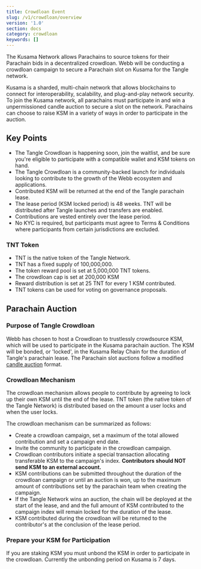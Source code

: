```yaml
---
title: Crowdloan Event
slug: /v1/crowdloan/overview
version: '1.0'
section: docs
category: crowdloan
keywords: []
---
```


The Kusama Network allows Parachains to source tokens for their Parachain bids in a decentralized crowdloan. 
Webb will be conducting a crowdloan campaign to secure a Parachain slot on Kusama for the Tangle network.

Kusama is a sharded, multi-chain network that allows blockchains to connect for interoperability, scalability, 
and plug-and-play network security. To join the Kusama network, all parachains must participate in and win a 
unpermissioned candle auction to secure a slot on the network. Parachains can choose to raise KSM in a variety of 
ways in order to participate in the auction.

## Key Points

- The Tangle Crowdloan is happening soon, join the waitlist, and be sure you're eligible to participate with a compatible wallet and KSM tokens on hand. 
- The Tangle Crowdloan is a community-backed launch for individuals looking to contribute to the growth of the Webb ecosystem and applications. 
- Contributed KSM will be returned at the end of the Tangle parachain lease.
- The lease period (KSM locked period) is 48 weeks. TNT will be distributed after Tangle launches and transfers are enabled.
- Contributions are vested entirely over the lease period.
- No KYC is required, but participants must agree to Terms & Conditions where participants from certain jurisdictions are excluded.

### TNT Token

- TNT is the native token of the Tangle Network. 
- TNT has a fixed supply of 100,000,000.
- The token reward pool is set at 5,000,000 TNT tokens.
- The crowdloan cap is set at 200,000 KSM
- Reward distribution is set at 25 TNT for every 1 KSM contributed. 
- TNT tokens can be used for voting on governance proposals. 

## Parachain Auction

### Purpose of Tangle Crowdloan 

Webb has chosen to host a Crowdloan to trustlessly crowdsource KSM, which will be used to participate in the Kusama parachain auction. 
The KSM will be bonded, or 'locked', in the Kusama Relay Chain for the duration of Tangle's parachain lease. The Parachain slot auctions 
follow a modified [candle auction](https://wiki.polkadot.network/docs/en/learn-auction#mechanics-of-a-candle-auction) format. 

### Crowdloan Mechanism 

The crowdloan mechanism allows people to contribute by agreeing to lock up their own KSM until the end of the 
lease. TNT token (the native token of the Tangle Network) is distributed based on the amount a user locks and when 
the user locks. 

The crowdloan mechanism can be summarized as follows:
- Create a crowdloan campaign, set a maximum of the total allowed contribution and set a campaign end date.
- Invite the community to participate in the crowdloan campaign.
- Crowdloan contributors initiate a special transaction allocating transferable KSM to the campaign's index. **Contributors should NOT send KSM to an external account.**
- KSM contributions can be submitted throughout the duration of the crowdloan campaign or until an auction is won, up to the maximum amount of contributions set by the parachain team when creating the campaign.
- If the Tangle Network wins an auction, the chain will be deployed at the start of the lease, and and the full amount of KSM contributed to the campaign index will remain locked for the duration of the lease.
- KSM contributed during the crowdloan will be returned to the contributor's at the conclusion of the lease period. 

### Prepare your KSM for Participation

If you are staking KSM you must unbond the KSM in order to participate in the crowdloan. Currently the unbonding period on Kusama
is 7 days. 
